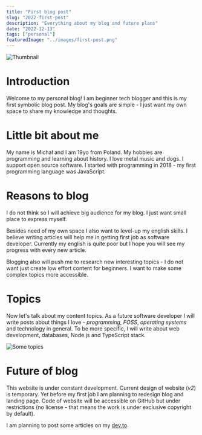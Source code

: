 ```yaml
---
title: "First blog post"
slug: "2022-first-post"
description: "Everything about my blog and future plans"
date: "2022-12-13"
tags: ["personal"]
featuredImage: "../images/first-post.png"
---
```


![Thumbnail](../images/first-post.png)

# Introduction
Welcome to my personal blog! I am beginner tech blogger and this is my first symbolic blog post. My blog's goals are simple - I just want my own space to share my knowledge and thoughts.

# Little bit about me
My name is Michał and I am 19yo from Poland. My hobbies are programming and  learning about history. I love metal music and dogs. I support open source software. I started with programming in 2018 - my first programming language was JavaScript.

# Reasons to blog
I do not think so I will achieve big audience for my blog. I just want small place to express myself.

Besides need of my own space I also want to level-up my english skills. I believe writing articles will help me in getting first job as software developer. Currently my english is quite poor but I hope you will see my progress with every new article.

Blogging also will push me to research new interesting topics - I do not want just create low effort content for beginners. I want to make some complex topics more accessible.

# Topics
Now let's talk about my content topics. As a future software developer I will write posts about things I love - *programming*, *FOSS*, *operating systems* and technology in general. To be more specific, I will write about web development, databases, Node.js and TypeScript stack.

![Some topics](../images/topics-banner.png)

# Future of blog
This website is under constant development. Current design of website (*v2*) is temporary. Yet before my first job I am planning to redesign blog and landing page. Code of website will be accessible on GitHub but under restrictions (no license - that means the work is under exclusive copyright by default).

I am planning to post some articles on my [dev.to](https://dev.to/michaldziuba "My dev.to profile").
